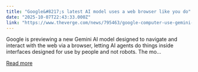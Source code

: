 ```yaml
---
title: "Google&#8217;s latest AI model uses a web browser like you do"
date: "2025-10-07T22:43:33.000Z"
link: "https://www.theverge.com/news/795463/google-computer-use-gemini-ai-model-agents"
---
```


Google is previewing a new Gemini AI model designed to navigate and interact with the web via a browser, letting AI agents do things inside interfaces designed for use by people and not robots. The mo...

[Read more](https://www.theverge.com/news/795463/google-computer-use-gemini-ai-model-agents)
